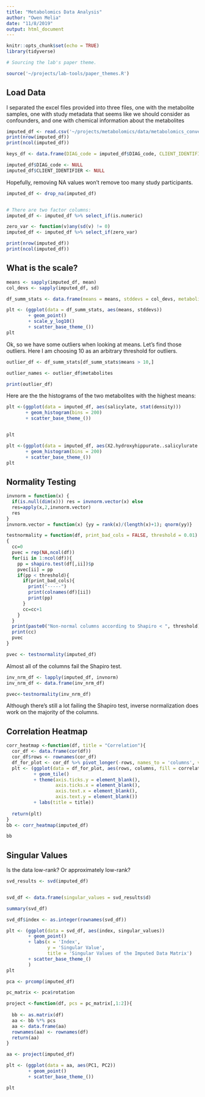 ```yaml
---
title: "Metabolomics Data Analysis"
author: "Owen Melia"
date: "11/8/2019"
output: html_document
---
```


```r
knitr::opts_chunk$set(echo = TRUE)
library(tidyverse)

# Sourcing the lab's paper theme. 

source('~/projects/lab-tools/paper_themes.R')
```

## Load Data

I separated the excel files provided into three files, one with the metabolite samples, one with study metadata that seems like we should consider as confounders, and one with chemical information about the metabolites
```r

imputed_df <- read.csv('~/projects/metabolomics/data/metabolomics_converted/imputed-data-7-11-2016-samples.txt', sep = '\t')
print(nrow(imputed_df))
print(ncol(imputed_df))

keys_df <- data.frame(DIAG_code = imputed_df$DIAG_code, CLIENT_IDENTIFIER = imputed_df$CLIENT_IDENTIFIER)

imputed_df$DIAG_code <- NULL
imputed_df$CLIENT_IDENTIFIER <- NULL

```

Hopefully, removing NA values won't remove too many study participants.
```r

imputed_df <- drop_na(imputed_df)


# There are two factor columns:
imputed_df <- imputed_df %>% select_if(is.numeric)

zero_var <- function(v)any(sd(v) != 0)
imputed_df <- imputed_df %>% select_if(zero_var)

print(nrow(imputed_df))
print(ncol(imputed_df))
```

## What is the scale? 

```r
means <- sapply(imputed_df, mean)
col_devs <- sapply(imputed_df, sd)

df_summ_stats <- data.frame(means = means, stddevs = col_devs, metabolites = colnames(imputed_df))

plt <- (ggplot(data = df_summ_stats, aes(means, stddevs)) 
        + geom_point() 
        + scale_y_log10()
        + scatter_base_theme_())
plt
```


Ok, so we have some outliers when looking at means. Let's find those outliers. Here I am choosing 10 as an arbitrary threshold for outliers. 

```r
outlier_df <- df_summ_stats[df_summ_stats$means > 10,]

outlier_names <- outlier_df$metabolites

print(outlier_df)
```

Here are the the histograms of the two metabolites with the highest means: 


```r

plt <-(ggplot(data = imputed_df, aes(salicylate, stat(density))) 
       + geom_histogram(bins = 200)
       + scatter_base_theme_())


plt

```


```r

plt <-(ggplot(data = imputed_df, aes(X2.hydroxyhippurate..salicylurate. , stat(density))) 
       + geom_histogram(bins = 200)
       + scatter_base_theme_())
plt

```


## Normality Testing

``` r

invnorm = function(x) {
  if(is.null(dim(x))) res = invnorm.vector(x) else
  res=apply(x,2,invnorm.vector)
  res
}
invnorm.vector = function(x) {yy = rank(x)/(length(x)+1); qnorm(yy)}

testnormality = function(df, print_bad_cols = FALSE, threshold = 0.01) 
{
  cc=0
  pvec = rep(NA,ncol(df))
  for(ii in 1:ncol(df)){
    pp = shapiro.test(df[,ii])$p
    pvec[ii] = pp
    if(pp < threshold){
      if(print_bad_cols){
        print("-----")
        print(colnames(df)[ii])
        print(pp)
      }
      cc=cc+1
    } 
  }
  print(paste0("Non-normal columns according to Shapiro < ", threshold))
  print(cc)
  pvec
}
```

```r
pvec <- testnormality(imputed_df)
```

Almost all of the columns fail the Shapiro test. 

```r

inv_nrm_df <- lapply(imputed_df, invnorm)
inv_nrm_df <- data.frame(inv_nrm_df)
```

```r

pvec<-testnormality(inv_nrm_df)

```

Although there's still a lot failing the Shapiro test, inverse normalization does work on the majority of the columns.


## Correlation Heatmap

```r

corr_heatmap <-function(df, title = "Correlation"){
  cor_df <- data.frame(cor(df))
  cor_df$rows <- rownames(cor_df)
  df_for_plot <- cor_df %>% pivot_longer(-rows, names_to = 'columns', values_to ='correlation')
  plt <- (ggplot(data = df_for_plot, aes(rows, columns, fill = correlation))
          + geom_tile()
          + theme(axis.ticks.y = element_blank(),
                  axis.ticks.x = element_blank(),
                  axis.text.x = element_blank(),
                  axis.text.y = element_blank())
          + labs(title = title))
  
  return(plt)
}
bb <- corr_heatmap(imputed_df)

bb
```


## Singular Values

Is the data low-rank? Or approximately low-rank?

``` r

svd_results <- svd(imputed_df)


svd_df <- data.frame(singular_values = svd_results$d)

summary(svd_df)
```

```r
svd_df$index <- as.integer(rownames(svd_df))

plt <- (ggplot(data = svd_df, aes(index, singular_values)) 
        + geom_point()
        + labs(x = 'Index',
               y = 'Singular Value',
               title = 'Singular Values of the Imputed Data Matrix')
        + scatter_base_theme_()
        )
plt
```


```r
pca <- prcomp(imputed_df)

pc_matrix <- pca$rotation

project <-function(df, pcs = pc_matrix[,1:2]){
  
  bb <- as.matrix(df)
  aa <- bb %*% pcs
  aa <- data.frame(aa)
  rownames(aa) <- rownames(df)
  return(aa)
}

aa <- project(imputed_df)

plt <- (ggplot(data = aa, aes(PC1, PC2))
        + geom_point()
        + scatter_base_theme_())

plt
```



<!-- ```{r plot pc} -->
<!-- col <- ncol(imputed_df) -->
<!-- rows<- nrow(imputed_df) -->
<!-- svd_results <- svd(imputed_df, nu = max(col, rows), nv = max(col, rows)) -->


<!-- u_matrix <- svd_results$u  -->
<!-- sigma_matrix <- matrix(0, ncol(u_matrix), 2) -->
<!-- sigma_matrix[1,1] <- svd_df$singular_values[1] -->
<!-- sigma_matrix[2,2] <- svd_df$singular_values[2] -->
<!-- pcs <- u_matrix %*% sigma_matrix -->
<!-- nrow(pcs) -->
<!-- nrow(imputed_df) -->
<!-- nrow(pcs) -->
<!-- ncol(imputed_df) -->
<!-- bb <- project(imputed_df, pcs= pcs) -->

<!-- ``` -->























